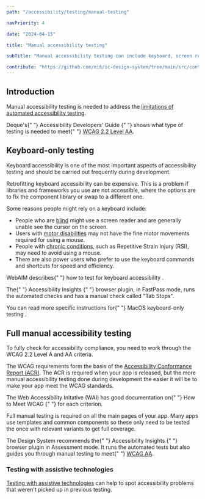 ```yaml
---
path: "/accessibility/testing/manual-testing"

navPriority: 4

date: "2024-04-15"

title: "Manual accessibility testing"

subTitle: "Manual accessibility testing can include keyboard, screen reader and documentation checks."

contribute: "https://github.com/mi6/ic-design-system/tree/main/src/content/structured/accessibility/testing/manual-testing.mdx"
---
```



## Introduction

Manual accessibility testing is needed to address the [limitations of automated accessibility testing](/accessibility/testing/automated-testing-limitation).

<p>
  Deque's{" "}
  <ic-link
    target="_blank"
    href="https://dequeuniversity.com/checklists/web/guide"
    rel="noreferrer noopener nofollow"
  >
    Accessibility Developers' Guide
  </ic-link>{" "}
  shows what type of testing is needed to meet{" "}
  <a href="/accessibility/requirement/wcag">WCAG 2.2 Level AA</a>.
</p>

## Keyboard-only testing

Keyboard accessibility is one of the most important aspects of accessibility testing and should be carried out frequently during development.

Retrofitting keyboard accessibility can be expensive. This is a problem if libraries and frameworks you use are not accessible, where the options are to fix the component library or swap to a different one.

Some reasons people might rely on a keyboard include:

- People who are [blind](/accessibility/needs/visual) might use a screen reader and are generally unable see the cursor on the screen.
- Users with [motor disabilities](/accessibility/needs/motor) may not have the fine motor movements required for using a mouse.
- People with [chronic conditions](/accessibility/needs/motor), such as Repetitive Strain Injury (RSI), may need to avoid using a mouse.
- There are also power users who prefer to use the keyboard commands and shortcuts for speed and efficiency.

<p>
  WebAIM describes{" "}
  <ic-link
    target="_blank"
    href="https://webaim.org/techniques/keyboard/"
    rel="noreferrer noopener nofollow"
  >
    how to test for keyboard accessibility
  </ic-link>
  .
</p>

<p>
  The{" "}
  <ic-link
    target="_blank"
    href="https://accessibilityinsights.io/docs/en/web/overview"
    rel="noreferrer noopener nofollow"
  >
    Accessibility Insights
  </ic-link>{" "}
  browser plugin, in FastPass mode, runs the automated checks and has a manual
  check called "Tab Stops".
</p>

<p>
  You can read more specific instructions for{" "}
  <ic-link
    target="_blank"
    href="https://dequeuniversity.com/mac/keyboard-access-mac"
    rel="noreferrer noopener nofollow"
  >
    MacOS keyboard-only testing
  </ic-link>
  .
</p>

## Full manual accessibility testing

To fully check for accessibility compliance, you need to work through the WCAG 2.2 Level A and AA criteria.

The WCAG requirements form the basis of the [Accessibility Conformance Report (ACR)](/accessibility/documenting/conformance-report). The ACR is required when your app is released, but the more manual accessibility testing done during development the easier it will be to make your app meet the WCAG standards.

<p>
  The Web Accessibility Initative (WAI) has good documentation on{" "}
  <ic-link
    target="_blank"
    href="https://www.w3.org/WAI/WCAG22/quickref/"
    rel="noreferrer noopener nofollow"
  >
    How to Meet WCAG
  </ic-link>{" "}
  for each criterion.
</p>

Full manual testing is required on all the main pages of your app. Many apps use templates and common components so these only need to be tested the once with relevant variants to get full coverage.

<p>
  The Design System recommends the{" "}
  <ic-link
    target="_blank"
    href="https://accessibilityinsights.io/docs/en/web/overview"
    rel="noreferrer noopener nofollow"
  >
    Accessibility Insights
  </ic-link>{" "}
  browser plugin in Assessment mode. It runs the automated tests but also guides
  you through manual testing to meet{" "}
  <a href="/accessibility/requirement/wcag#level-aa">WCAG AA</a>.
</p>

<IcAlert
  variant="info"
  message="Once the application is released, it's recommended to do full manual testing for any big features or updates."
/>

### Testing with assistive technologies

[Testing with assistive technologies](/accessibility/testing/assistive-tech-testing) can help to spot accessibility problems that weren't picked up in previous testing.
